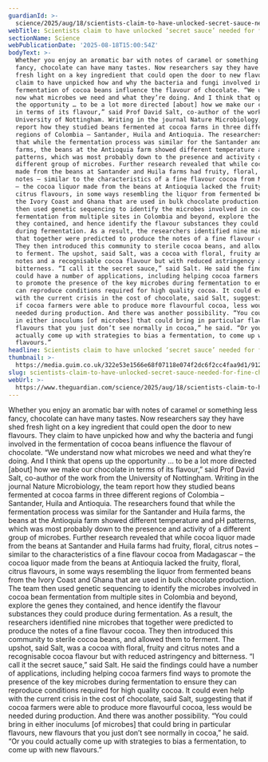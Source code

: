 ```yaml
---
guardianId: >-
  science/2025/aug/18/scientists-claim-to-have-unlocked-secret-sauce-needed-for-fine-chocolate-cocoa
webTitle: Scientists claim to have unlocked ‘secret sauce’ needed for fine chocolate
sectionName: Science
webPublicationDate: '2025-08-18T15:00:54Z'
bodyText: >-
  Whether you enjoy an aromatic bar with notes of caramel or something less
  fancy, chocolate can have many tastes. Now researchers say they have shed
  fresh light on a key ingredient that could open the door to new flavours. They
  claim to have unpicked how and why the bacteria and fungi involved in the
  fermentation of cocoa beans influence the flavour of chocolate. “We understand
  now what microbes we need and what they’re doing. And I think that opens up
  the opportunity … to be a lot more directed [about] how we make our chocolate
  in terms of its flavour,” said Prof David Salt, co-author of the work from the
  University of Nottingham. Writing in the journal Nature Microbiology, the team
  report how they studied beans fermented at cocoa farms in three different
  regions of Colombia – Santander, Huila and Antioquia. The researchers found
  that while the fermentation process was similar for the Santander and Huila
  farms, the beans at the Antioquia farm showed different temperature and pH
  patterns, which was most probably down to the presence and activity of a
  different group of microbes. Further research revealed that while cocoa liquor
  made from the beans at Santander and Huila farms had fruity, floral, citrus
  notes – similar to the characteristics of a fine flavour cocoa from Madagascar
  – the cocoa liquor made from the beans at Antioquia lacked the fruity, floral,
  citrus flavours, in some ways resembling the liquor from fermented beans from
  the Ivory Coast and Ghana that are used in bulk chocolate production. The team
  then used genetic sequencing to identify the microbes involved in cocoa bean
  fermentation from multiple sites in Colombia and beyond, explore the genes
  they contained, and hence identify the flavour substances they could produce
  during fermentation. As a result, the researchers identified nine microbes
  that together were predicted to produce the notes of a fine flavour cocoa.
  They then introduced this community to sterile cocoa beans, and allowed them
  to ferment. The upshot, said Salt, was a cocoa with floral, fruity and citrus
  notes and a recognisable cocoa flavour but with reduced astringency and
  bitterness. “I call it the secret sauce,” said Salt. He said the findings
  could have a number of applications, including helping cocoa farmers find ways
  to promote the presence of the key microbes during fermentation to ensure they
  can reproduce conditions required for high quality cocoa. It could even help
  with the current crisis in the cost of chocolate, said Salt, suggesting that
  if cocoa farmers were able to produce more flavourful cocoa, less would be
  needed during production. And there was another possibility. “You could bring
  in either inoculums [of microbes] that could bring in particular flavours, new
  flavours that you just don’t see normally in cocoa,” he said. “Or you could
  actually come up with strategies to bias a fermentation, to come up with new
  flavours.”
headline: Scientists claim to have unlocked ‘secret sauce’ needed for fine chocolate
thumbnail: >-
  https://media.guim.co.uk/322e53e1566e68f07118e074f2dc6f2cc4faa9d1/912_0_4560_3648/500.jpg
slug: scientists-claim-to-have-unlocked-secret-sauce-needed-for-fine-chocolate
webUrl: >-
  https://www.theguardian.com/science/2025/aug/18/scientists-claim-to-have-unlocked-secret-sauce-needed-for-fine-chocolate-cocoa
---
```

Whether you enjoy an aromatic bar with notes of caramel or something less fancy, chocolate can have many tastes. Now researchers say they have shed fresh light on a key ingredient that could open the door to new flavours. They claim to have unpicked how and why the bacteria and fungi involved in the fermentation of cocoa beans influence the flavour of chocolate. “We understand now what microbes we need and what they’re doing. And I think that opens up the opportunity … to be a lot more directed [about] how we make our chocolate in terms of its flavour,” said Prof David Salt, co-author of the work from the University of Nottingham. Writing in the journal Nature Microbiology, the team report how they studied beans fermented at cocoa farms in three different regions of Colombia – Santander, Huila and Antioquia. The researchers found that while the fermentation process was similar for the Santander and Huila farms, the beans at the Antioquia farm showed different temperature and pH patterns, which was most probably down to the presence and activity of a different group of microbes. Further research revealed that while cocoa liquor made from the beans at Santander and Huila farms had fruity, floral, citrus notes – similar to the characteristics of a fine flavour cocoa from Madagascar – the cocoa liquor made from the beans at Antioquia lacked the fruity, floral, citrus flavours, in some ways resembling the liquor from fermented beans from the Ivory Coast and Ghana that are used in bulk chocolate production. The team then used genetic sequencing to identify the microbes involved in cocoa bean fermentation from multiple sites in Colombia and beyond, explore the genes they contained, and hence identify the flavour substances they could produce during fermentation. As a result, the researchers identified nine microbes that together were predicted to produce the notes of a fine flavour cocoa. They then introduced this community to sterile cocoa beans, and allowed them to ferment. The upshot, said Salt, was a cocoa with floral, fruity and citrus notes and a recognisable cocoa flavour but with reduced astringency and bitterness. “I call it the secret sauce,” said Salt. He said the findings could have a number of applications, including helping cocoa farmers find ways to promote the presence of the key microbes during fermentation to ensure they can reproduce conditions required for high quality cocoa. It could even help with the current crisis in the cost of chocolate, said Salt, suggesting that if cocoa farmers were able to produce more flavourful cocoa, less would be needed during production. And there was another possibility. “You could bring in either inoculums [of microbes] that could bring in particular flavours, new flavours that you just don’t see normally in cocoa,” he said. “Or you could actually come up with strategies to bias a fermentation, to come up with new flavours.”
